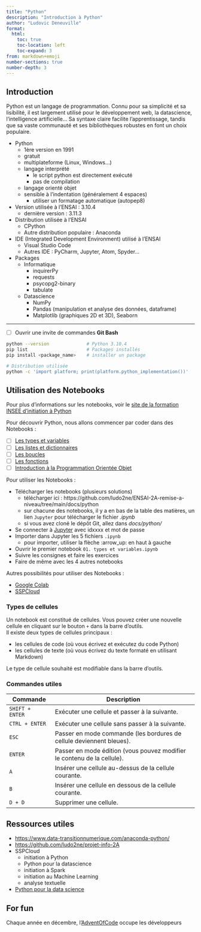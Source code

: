 ```yaml
---
title: "Python"
description: "Introduction à Python"
author: "Ludovic Deneuville"
format: 
  html:
    toc: true
    toc-location: left
    toc-expand: 3
from: markdown+emoji
number-sections: true
number-depth: 3
---
```


## Introduction {.unnumbered}

<!-- TODO : mettre au propre -->

Python est un langage de programmation. Connu pour sa simplicité et sa lisibilité, il est largement utilisé pour le développement web, la datascience, l'intelligence artificielle... Sa syntaxe claire facilite l'apprentissage, tandis que sa vaste communauté et ses bibliothèques robustes en font un choix populaire.

- Python
  - 1ère version en 1991
  - gratuit
  - multiplateforme (Linux, Windows...)
  - langage interprété
    - le script python est directement exécuté
    - pas de compilation
  - langage orienté objet
  - sensible à l'indentation (généralement 4 espaces)
    - utiliser un formatage automatique (autopep8)
- Version utilisée à l'ENSAI : 3.10.4
  - dernière version : 3.11.3
- Distribution utilisée à l'ENSAI
  - CPython
  - Autre distribution populaire : Anaconda
- IDE (Integrated Development Environment) utilisé à l'ENSAI
  - Visual Studio Code
  - Autres IDE : PyCharm, Jupyter, Atom, Spyder...
- Packages
  - Informatique
    - inquirerPy
    - requests
    - psycopg2-binary
    - tabulate
  - Datascience
    - NumPy
    - Pandas (manipulation et analyse des données, dataframe)
    - Matplotlib (graphiques 2D et 3D), Seaborn

---

- [ ] Ouvrir une invite de commandes **Git Bash**

```bash
python --version              # Python 3.10.4 
pip list                      # Packages installés
pip install <package_name>    # installer un package

# Distribution utilisée
python -c 'import platform; print(platform.python_implementation())'
```

## Utilisation des Notebooks

Pour plus d'informations sur les notebooks, voir le [site de la formation INSEE d'initiation à Python](https://inseefrlab.github.io/formation-python-initiation/#les-notebooks-jupyter){.external target="_blank"}

Pour découvrir Python, nous allons commencer par coder dans des Notebooks :

- [ ] [Les types et variables](01-types-et-variables.qmd)
- [ ] [Les listes et dictionnaires](02-listes-et-dictionnaires.qmd)
- [ ] [Les boucles](03-tests-et-boucles.qmd)
- [ ] [Les fonctions](04-fonctions.qmd)
- [ ] [Introduction à la Programmation Orientée Objet](05-POO-introduction.qmd)


Pour utiliser les Notebooks :

- Télécharger les notebooks (plusieurs solutions)
  - télécharger ici : https://github.com/ludo2ne/ENSAI-2A-remise-a-niveau/tree/main/docs/python
  - sur chacune des notebooks, il y a en bas de la table des matières, un lien `Jupyter` pour télécharger le fichier *.ipynb*
  - si vous avez cloné le dépôt Git, allez dans *docs/python/*
- Se connecter à [Jupyter](https://clust-n4.ensai.fr/){.external target="_blank"} avec idxxxx et mot de passe
- Importer dans Jupyter les 5 fichiers `.ipynb`
  - pour importer, utiliser la flèche :arrow_up: en haut à gauche
- Ouvrir le premier notebook `01. types et variables.ipynb`
- Suivre les consignes et faire les exercices
- Faire de même avec les 4 autres notebooks

Autres possibilités pour utiliser des Notebooks :

- [Google Colab](https://colab.research.google.com/){.external target="_blank"}
- [SSPCloud](https://datalab.sspcloud.fr/){.external target="_blank"}

### Types de cellules

Un notebook est constitué de cellules. Vous pouvez créer une nouvelle cellule en cliquant sur le bouton `+` dans la barre d'outils.  
Il existe deux types de cellules principaux :

- les cellules de code (où vous écrivez et exécutez du code Python)
- les cellules de texte (où vous écrivez du texte formaté en utilisant Markdown)  

Le type de cellule souhaité est modifiable dans la barre d'outils.  

### Commandes utiles

| Commande                   | Description                                                                       |
| -------------------------- | --------------------------------------------------------------------------------- |
| `SHIFT + ENTER`            | Exécuter une cellule et passer à la suivante.                                     |
| `CTRL + ENTER`             | Exécuter une cellule sans passer à la suivante.                                   |
| `ESC`                      | Passer en mode commande (les bordures de cellule deviennent bleues).              |
| `ENTER`                    | Passer en mode édition (vous pouvez modifier le contenu de la cellule).           |
| `A`                        | Insérer une cellule au-dessus de la cellule courante.                             |
| `B`                        | Insérer une cellule en dessous de la cellule courante.                            |
| `D + D`                    | Supprimer une cellule.                                                            |


## Ressources utiles

<!-- TODO : mettre à jour -->

- <https://www.data-transitionnumerique.com/anaconda-python/>
- <https://github.com/ludo2ne/projet-info-2A>
- SSPCloud
  - initiation à Python
  - Python pour la datascience
  - initiation à Spark
  - initiation au Machine Learning
  - analyse textuelle
- [Python pour la data science](https://pythonds.linogaliana.fr/){.external target="_blank"}


## For fun

Chaque année en décembre, l'<a href="https://adventofcode.com/" target="_blank">AdventOfCode</a> occupe les développeurs
